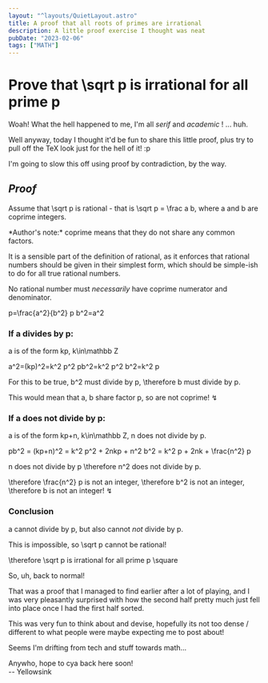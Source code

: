 ```yaml
---
layout: "^layouts/QuietLayout.astro"
title: A proof that all roots of primes are irrational
description: A little proof exercise I thought was neat
pubDate: "2023-02-06"
tags: ["MATH"]
---
```


<style>{`
  #texlike h1, #texlike h2, #texlike h3, #texlike p { font-family: KaTeX_Main; }
  #texlike p { font-size: 1.1em }`}</style>


<div id="texlike" class="mb-8">

# Prove that <K>\sqrt p</K> is irrational for all prime <K>p</K>

Woah! What the hell happened to me, I'm all *serif* and *academic* ! ... huh.

Well anyway, today I thought it'd be fun to share this little proof,
plus try to pull off the TeX look just for the hell of it! :p

I'm going to slow this off using proof by contradiction, by the way.

## *Proof*
Assume that <K>\sqrt p</K> is rational - that is <K>\sqrt p = \frac a b</K>,
where <K>a</K> and <K>b</K> are coprime integers.

<div class="ml-6">
  *Author's note:* coprime means that they do not share any common factors.

  It is a sensible part of the definition of rational, as it enforces that rational numbers
  should be given in their simplest form, which should be simple-ish to do for all true
  rational numbers.

  No rational number must *necessarily* have coprime numerator and denominator.
</div>

<K D>p=\frac\{a^2}\{b^2}</K>
<K D>p b^2=a^2</K>

### If <K>a</K> divides by <K>p</K>:

<K>a</K> is of the form <K>kp, k\in\mathbb Z</K>

<K D>a^2=(kp)^2=k^2 p^2</K>
<K D>pb^2=k^2 p^2</K>
<K D>b^2=k^2 p</K>

For this to be true, <K>b^2</K> must divide by <K>p</K>, <K>\therefore b</K> must divide by <K>p</K>.

This would mean that <K>a</K>, <K>b</K> share factor <K>p</K>, so are not coprime! ↯

### If <K>a</K> does not divide by <K>p</K>:

<K>a</K> is of the form <K>kp+n, k\in\mathbb Z, n</K> does not divide by <K>p</K>.

<K D>pb^2 = (kp+n)^2 = k^2 p^2 + 2nkp + n^2</K>
<K D>b^2 = k^2 p + 2nk + \frac\{n^2} p</K>

<K>n</K> does not divide by <K>p \therefore n^2</K> does not divide by <K>p</K>.

<K>\therefore \frac\{n^2} p</K> is not an integer, <K>\therefore b^2</K> is not an integer,
<K>\therefore b</K> is not an integer!  ↯

### Conclusion
<K>a</K> cannot divide by <K>p</K>, but also cannot *not* divide by <K>p</K>.

This is impossible, so <K>\sqrt p</K> cannot be rational!

<K>\therefore \sqrt p</K> is irrational for all prime <K>p</K> <K>\square</K>

</div>

So, uh, back to normal!

That was a proof that I managed to find earlier after a lot of playing,
and I was very pleasantly surprised with how the second half pretty much just
fell into place once I had the first half sorted.

This was very fun to think about and devise, hopefully its not too dense
/ different to what people were maybe expecting me to post about!

Seems I'm drifting from tech and stuff towards math...

Anywho, hope to cya back here soon!  
 -- Yellowsink
